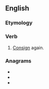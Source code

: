 ==English==

===Etymology===
{{prefix|en|re|consign}}

===Verb===
{{en-verb|reconsigns|reconsigning|reconsigned|reconsigned}}

# [[consign|Consign]] again.

===Anagrams===
* {{l|en|censoring}}
* {{l|en|consigner}}
* {{l|en|necrosing}}